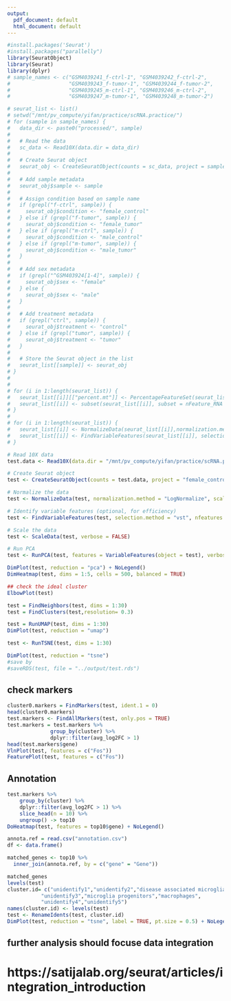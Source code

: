 ```yaml
---
output:
  pdf_document: default
  html_document: default
---
```

```r
#install.packages('Seurat')
#install.packages("parallelly")
library(SeuratObject)
library(Seurat)
library(dplyr)
# sample_names <- c("GSM4039241_f-ctrl-1", "GSM4039242_f-ctrl-2", 
#                   "GSM4039243_f-tumor-1", "GSM4039244_f-tumor-2",
#                   "GSM4039245_m-ctrl-1", "GSM4039246_m-ctrl-2", 
#                   "GSM4039247_m-tumor-1", "GSM4039248_m-tumor-2")

# seurat_list <- list()
# setwd("/mnt/pv_compute/yifan/practice/scRNA.practice/")
# for (sample in sample_names) {
#   data_dir <- paste0("processed/", sample)
#   
#   # Read the data
#   sc_data <- Read10X(data.dir = data_dir)
#   
#   # Create Seurat object
#   seurat_obj <- CreateSeuratObject(counts = sc_data, project = sample)
#   
#   # Add sample metadata
#   seurat_obj$sample <- sample
#   
#   # Assign condition based on sample name
#   if (grepl("f-ctrl", sample)) {
#     seurat_obj$condition <- "female_control"
#   } else if (grepl("f-tumor", sample)) {
#     seurat_obj$condition <- "female_tumor"
#   } else if (grepl("m-ctrl", sample)) {
#     seurat_obj$condition <- "male_control"
#   } else if (grepl("m-tumor", sample)) {
#     seurat_obj$condition <- "male_tumor"
#   }
#   
#   # Add sex metadata
#   if (grepl("^GSM403924[1-4]", sample)) {
#     seurat_obj$sex <- "female"
#   } else {
#     seurat_obj$sex <- "male"
#   }
#   
#   # Add treatment metadata
#   if (grepl("ctrl", sample)) {
#     seurat_obj$treatment <- "control"
#   } else if (grepl("tumor", sample)) {
#     seurat_obj$treatment <- "tumor"
#   }
#   
#   # Store the Seurat object in the list
#   seurat_list[[sample]] <- seurat_obj
# }
# 
# 
# for (i in 1:length(seurat_list)) {
#   seurat_list[[i]][["percent.mt"]] <- PercentageFeatureSet(seurat_list[[i]], pattern = "^MT-")
#   seurat_list[[i]] <- subset(seurat_list[[i]], subset = nFeature_RNA > 200 & nFeature_RNA < 3000 & percent.mt < 5)
# }
# 
# for (i in 1:length(seurat_list)) {
#   seurat_list[[i]] <- NormalizeData(seurat_list[[i]],normalization.method = "LogNormalize", scale.factor = 10000)
#   seurat_list[[i]] <- FindVariableFeatures(seurat_list[[i]], selection.method = "vst", nfeatures = 2000)
# }
```

```r
# Read 10X data
test.data <- Read10X(data.dir = "/mnt/pv_compute/yifan/practice/scRNA.practice/processed/GSM4039241_f-ctrl-1/")

# Create Seurat object
test <- CreateSeuratObject(counts = test.data, project = "female_control")

# Normalize the data
test <- NormalizeData(test, normalization.method = "LogNormalize", scale.factor = 10000)

# Identify variable features (optional, for efficiency)
test <- FindVariableFeatures(test, selection.method = "vst", nfeatures = 2000)

# Scale the data
test <- ScaleData(test, verbose = FALSE)

# Run PCA
test <- RunPCA(test, features = VariableFeatures(object = test), verbose = FALSE)

```

```r
DimPlot(test, reduction = "pca") + NoLegend()
DimHeatmap(test, dims = 1:5, cells = 500, balanced = TRUE)

## check the ideal cluster
ElbowPlot(test)
```
```r
test = FindNeighbors(test, dims = 1:30)
test = FindClusters(test,resolution= 0.3)

test = RunUMAP(test, dims = 1:30)
DimPlot(test, reduction = "umap")

test <- RunTSNE(test, dims = 1:30)

DimPlot(test, reduction = "tsne")
#save by
#saveRDS(test, file = "../output/test.rds")

```
## check markers
```r
cluster0.markers = FindMarkers(test, ident.1 = 0)
head(cluster0.markers)
test.markers <- FindAllMarkers(test, only.pos = TRUE)
test.markers = test.markers %>%
              group_by(cluster) %>%
              dplyr::filter(avg_log2FC > 1)
head(test.markers$gene)
VlnPlot(test, features = c("Fos"))
FeaturePlot(test, features = c("Fos"))
```
## Annotation
```r
test.markers %>%
    group_by(cluster) %>%
    dplyr::filter(avg_log2FC > 1) %>%
    slice_head(n = 10) %>%
    ungroup() -> top10
DoHeatmap(test, features = top10$gene) + NoLegend()
```
```r
annota.ref = read.csv("annotation.csv")
df <- data.frame()

matched_genes <- top10 %>%
  inner_join(annota.ref, by = c("gene" = "Gene"))

matched_genes
levels(test)
cluster.id= c("unidentify1","unidentify2","disease associated microglia",
           "unidentify3","microglia progenitors","macrophages",
           "unidentify4","unidentify5")
names(cluster.id) <- levels(test)
test <- RenameIdents(test, cluster.id)
DimPlot(test, reduction = "tsne", label = TRUE, pt.size = 0.5) + NoLegend()

```
## further analysis should focuse data integration
# https://satijalab.org/seurat/articles/integration_introduction
